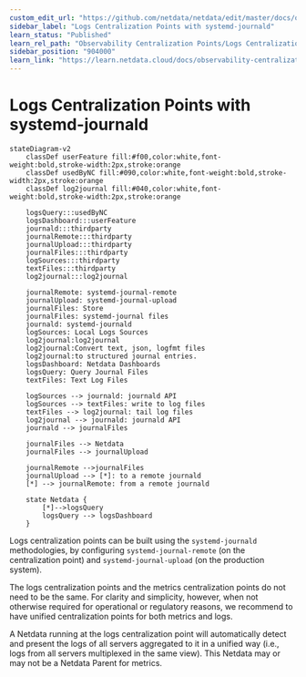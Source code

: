 ```yaml
---
custom_edit_url: "https://github.com/netdata/netdata/edit/master/docs/observability-centralization-points/logs-centralization-points-with-systemd-journald/README.md"
sidebar_label: "Logs Centralization Points with systemd-journald"
learn_status: "Published"
learn_rel_path: "Observability Centralization Points/Logs Centralization Points with systemd-journald"
sidebar_position: "904000"
learn_link: "https://learn.netdata.cloud/docs/observability-centralization-points/logs-centralization-points-with-systemd-journald/logs-centralization-points-with-systemd-journald"
---
```


# Logs Centralization Points with systemd-journald

```mermaid
stateDiagram-v2
    classDef userFeature fill:#f00,color:white,font-weight:bold,stroke-width:2px,stroke:orange
    classDef usedByNC fill:#090,color:white,font-weight:bold,stroke-width:2px,stroke:orange
    classDef log2journal fill:#040,color:white,font-weight:bold,stroke-width:2px,stroke:orange

    logsQuery:::usedByNC
    logsDashboard:::userFeature
    journald:::thirdparty
    journalRemote:::thirdparty
    journalUpload:::thirdparty
    journalFiles:::thirdparty
    logSources:::thirdparty
    textFiles:::thirdparty
    log2journal:::log2journal
     
    journalRemote: systemd-journal-remote
    journalUpload: systemd-journal-upload
    journalFiles: Store
    journalFiles: systemd-journal files
    journald: systemd-journald
    logSources: Local Logs Sources
    log2journal:log2journal
    log2journal:Convert text, json, logfmt files
    log2journal:to structured journal entries.
    logsDashboard: Netdata Dashboards
    logsQuery: Query Journal Files
    textFiles: Text Log Files

    logSources --> journald: journald API
    logSources --> textFiles: write to log files
    textFiles --> log2journal: tail log files
    log2journal --> journald: journald API
    journald --> journalFiles

    journalFiles --> Netdata
    journalFiles --> journalUpload

    journalRemote -->journalFiles
    journalUpload --> [*]: to a remote journald
    [*] --> journalRemote: from a remote journald

    state Netdata {
        [*]-->logsQuery
        logsQuery --> logsDashboard
    }
```

Logs centralization points can be built using the `systemd-journald` methodologies, by configuring `systemd-journal-remote` (on the centralization point) and `systemd-journal-upload` (on the production system).

The logs centralization points and the metrics centralization points do not need to be the same. For clarity and simplicity, however, when not otherwise required for operational or regulatory reasons, we recommend to have unified centralization points for both metrics and logs.

A Netdata running at the logs centralization point will automatically detect and present the logs of all servers aggregated to it in a unified way (i.e., logs from all servers multiplexed in the same view). This Netdata may or may not be a Netdata Parent for metrics.
